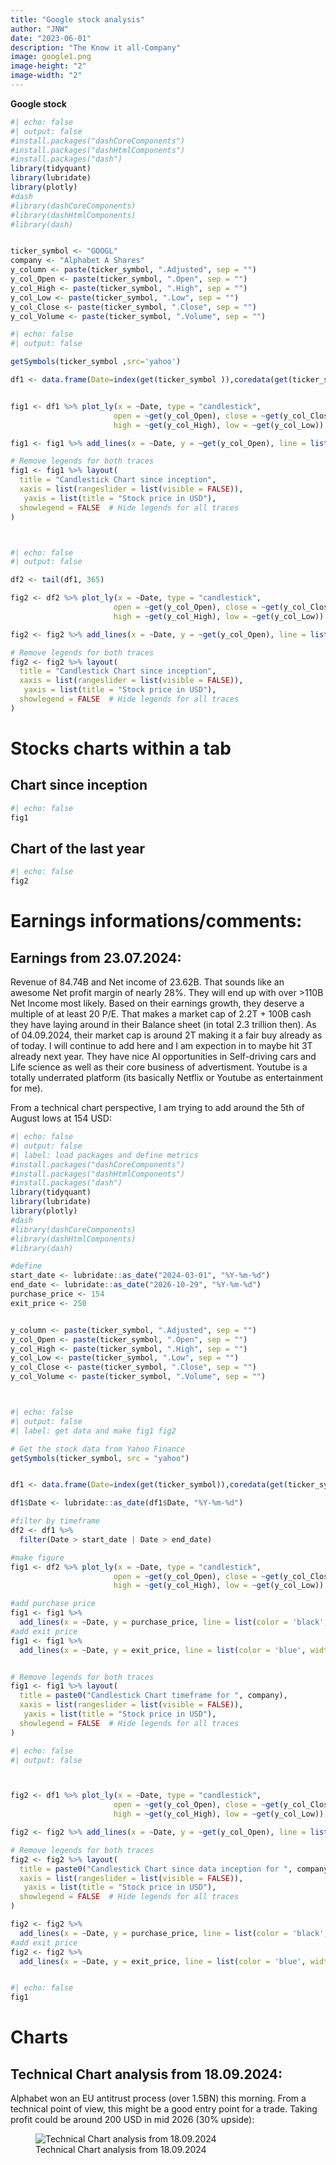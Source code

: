 ```yaml
---
title: "Google stock analysis"
author: "JNW"
date: "2023-06-01"
description: "The Know it all-Company"
image: google1.png
image-height: "2"
image-width: "2"
---
```


**Google stock**

```r
#| echo: false
#| output: false
#install.packages("dashCoreComponents")
#install.packages("dashHtmlComponents")
#install.packages("dash")
library(tidyquant)
library(lubridate)
library(plotly)
#dash
#library(dashCoreComponents)
#library(dashHtmlComponents)
#library(dash)


ticker_symbol <- "GOOGL"
company <- "Alphabet A Shares"
y_column <- paste(ticker_symbol, ".Adjusted", sep = "")
y_col_Open <- paste(ticker_symbol, ".Open", sep = "")
y_col_High <- paste(ticker_symbol, ".High", sep = "")
y_col_Low <- paste(ticker_symbol, ".Low", sep = "")
y_col_Close <- paste(ticker_symbol, ".Close", sep = "")
y_col_Volume <- paste(ticker_symbol, ".Volume", sep = "")


```

```r
#| echo: false
#| output: false

getSymbols(ticker_symbol ,src='yahoo')

df1 <- data.frame(Date=index(get(ticker_symbol )),coredata(get(ticker_symbol)))


fig1 <- df1 %>% plot_ly(x = ~Date, type = "candlestick",
                       open = ~get(y_col_Open), close = ~get(y_col_Close),
                       high = ~get(y_col_High), low = ~get(y_col_Low)) 

fig1 <- fig1 %>% add_lines(x = ~Date, y = ~get(y_col_Open), line = list(color = 'black', width = 0.2), inherit = FALSE)

# Remove legends for both traces
fig1 <- fig1 %>% layout(
  title = "Candlestick Chart since inception",
  xaxis = list(rangeslider = list(visible = FALSE)),
   yaxis = list(title = "Stock price in USD"),
  showlegend = FALSE  # Hide legends for all traces
)




```

```r
#| echo: false
#| output: false

df2 <- tail(df1, 365)

fig2 <- df2 %>% plot_ly(x = ~Date, type = "candlestick",
                       open = ~get(y_col_Open), close = ~get(y_col_Close),
                       high = ~get(y_col_High), low = ~get(y_col_Low)) 

fig2 <- fig2 %>% add_lines(x = ~Date, y = ~get(y_col_Open), line = list(color = 'black', width = 0.2), inherit = FALSE)

# Remove legends for both traces
fig2 <- fig2 %>% layout(
  title = "Candlestick Chart since inception",
  xaxis = list(rangeslider = list(visible = FALSE)),
   yaxis = list(title = "Stock price in USD"),
  showlegend = FALSE  # Hide legends for all traces
)


```

# Stocks charts within a tab

::: nav-pills
::: panel-tabset
## Chart since inception

```r
#| echo: false
fig1
```

## Chart of the last year

```r
#| echo: false
fig2
```
:::
:::

# Earnings informations/comments:

## Earnings from 23.07.2024:

Revenue of 84.74B and Net income of 23.62B. That sounds like an awesome Net profit margin of nearly 28%. They will end up with over \>110B Net Income most likely. Based on their earnings growth, they deserve a multiple of at least 20 P/E. That makes a market cap of 2.2T + 100B cash they have laying around in their Balance sheet (in total 2.3 trillion then). As of 04.09.2024, their market cap is around 2T making it a fair buy already as of today. I will continue to add here and I am expection in to maybe hit 3T already next year. They have nice AI opportunities in Self-driving cars and Life science as well as their core business of advertisment. Youtube is a totally underrated platform (its basically Netflix or Youtube as entertainment for me).

From a technical chart perspective, I am trying to add around the 5th of August lows at 154 USD:

```r
#| echo: false
#| output: false
#| label: load packages and define metrics
#install.packages("dashCoreComponents")
#install.packages("dashHtmlComponents")
#install.packages("dash")
library(tidyquant)
library(lubridate)
library(plotly)
#dash
#library(dashCoreComponents)
#library(dashHtmlComponents)
#library(dash)

#define
start_date <- lubridate::as_date("2024-03-01", "%Y-%m-%d") 
end_date <- lubridate::as_date("2026-10-29", "%Y-%m-%d") 
purchase_price <- 154
exit_price <- 250


y_column <- paste(ticker_symbol, ".Adjusted", sep = "")
y_col_Open <- paste(ticker_symbol, ".Open", sep = "")
y_col_High <- paste(ticker_symbol, ".High", sep = "")
y_col_Low <- paste(ticker_symbol, ".Low", sep = "")
y_col_Close <- paste(ticker_symbol, ".Close", sep = "")
y_col_Volume <- paste(ticker_symbol, ".Volume", sep = "")




```

```r
#| echo: false
#| output: false
#| label: get data and make fig1 fig2

# Get the stock data from Yahoo Finance
getSymbols(ticker_symbol, src = "yahoo")


df1 <- data.frame(Date=index(get(ticker_symbol)),coredata(get(ticker_symbol)))

df1$Date <- lubridate::as_date(df1$Date, "%Y-%m-%d") 

#filter by timeframe 
df2 <- df1 %>%
  filter(Date > start_date | Date > end_date)

#make figure
fig1 <- df2 %>% plot_ly(x = ~Date, type = "candlestick",
                       open = ~get(y_col_Open), close = ~get(y_col_Close),
                       high = ~get(y_col_High), low = ~get(y_col_Low)) 

#add purchase price
fig1 <- fig1 %>%
  add_lines(x = ~Date, y = purchase_price, line = list(color = 'black', width = 1), inherit = FALSE, name= "Purchase Price")
#add exit price
fig1 <- fig1 %>%
  add_lines(x = ~Date, y = exit_price, line = list(color = 'blue', width = 1), inherit = FALSE,  name= "Exit Price")


# Remove legends for both traces
fig1 <- fig1 %>% layout(
  title = paste0("Candlestick Chart timeframe for ", company),
  xaxis = list(rangeslider = list(visible = FALSE)),
   yaxis = list(title = "Stock price in USD"),
  showlegend = FALSE  # Hide legends for all traces
)


```

```r
#| echo: false
#| output: false



fig2 <- df1 %>% plot_ly(x = ~Date, type = "candlestick",
                       open = ~get(y_col_Open), close = ~get(y_col_Close),
                       high = ~get(y_col_High), low = ~get(y_col_Low)) 

fig2 <- fig2 %>% add_lines(x = ~Date, y = ~get(y_col_Open), line = list(color = 'black', width = 0.2), inherit = FALSE)

# Remove legends for both traces
fig2 <- fig2 %>% layout(
  title = paste0("Candlestick Chart since data inception for ", company),
  xaxis = list(rangeslider = list(visible = FALSE)),
   yaxis = list(title = "Stock price in USD"),
  showlegend = FALSE  # Hide legends for all traces
)

fig2 <- fig2 %>%
  add_lines(x = ~Date, y = purchase_price, line = list(color = 'black', width = 1.5), inherit = FALSE)
#add exit price
fig2 <- fig2 %>%
  add_lines(x = ~Date, y = exit_price, line = list(color = 'blue', width = 1.5), inherit = FALSE)



```

```r
#| echo: false
fig1
```

# Charts

## Technical Chart analysis from 18.09.2024:

Alphabet won an EU antitrust process (over 1.5BN) this morning. From a technical point of view, this might be a good entry point for a trade. Taking profit could be around 200 USD in mid 2026 (30% upside):

![Technical Chart analysis from 18.09.2024](images/Chart_GOOGL_2024_09_18.PNG)

